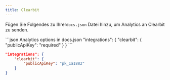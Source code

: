 ```yaml
---
title: Clearbit
---
```


Fügen Sie Folgendes zu Ihrer`docs.json` Datei hinzu, um Analytics an Clearbit zu senden.

<CodeGroup>
  ```json Analytics options in docs.json
  "integrations": {
      "clearbit": {
          "publicApiKey": "required"
      }
  }
  ```

  ```json Example
  "integrations": {
      "clearbit": {
          "publicApiKey": "pk_1a1882"
      }
  }
  ```
</CodeGroup>
